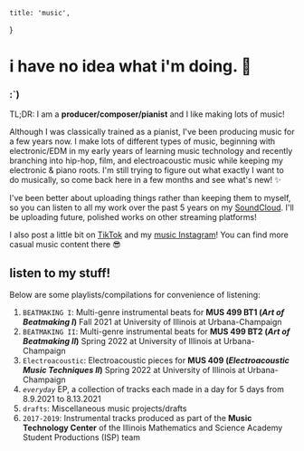 
    title: 'music',
}

# i have no idea what i'm doing. 🐸

### :`)

TL;DR: I am a **producer/composer/pianist** and I like making lots of music!

Although I was classically trained as a pianist, I've been producing music for a few years now. I make lots of different types of music, beginning with electronic/EDM in my early years of learning music technology and recently branching into hip-hop, film, and electroacoustic music while keeping my electronic & piano roots. I'm still trying to figure out what exactly I want to do musically, so come back here in a few months and see what's new! ✨

I've been better about uploading things rather than keeping them to myself, so you can listen to all my work over the past 5 years on my [SoundCloud](https://soundcloud.com/zenr0). I'll be uploading future, polished works on other streaming platforms!

I also post a little bit on [TikTok](https://www.tiktok.com/@zenr0) and my [music Instagram](https://www.instagram.com/renzzz.os/)! You can find more casual music content there 😎

## listen to my stuff!

Below are some playlists/compilations for convenience of listening:

1. `BEATMAKING I`: Multi-genre instrumental beats for **MUS 499 BT1 (_Art of Beatmaking I_)** Fall 2021 at University of Illinois at Urbana-Champaign
2. `BEATMAKING II`: Multi-genre instrumental beats for **MUS 499 BT2 (_Art of Beatmaking II_)** Spring 2022 at University of Illinois at Urbana-Champaign
3. `Electroacoustic`: Electroacoustic pieces for **MUS 409 (_Electroacoustic Music Techniques II_)** Spring 2022 at University of Illinois at Urbana-Champaign
4. _`everyday`_ EP, a collection of tracks each made in a day for 5 days from 8.9.2021 to 8.13.2021
5. `drafts`: Miscellaneous music projects/drafts
6. `2017-2019`: Instrumental tracks produced as part of the **Music Technology Center** of the Illinois Mathematics and Science Academy Student Productions (ISP) team

<EmbeddedPlaylists />

